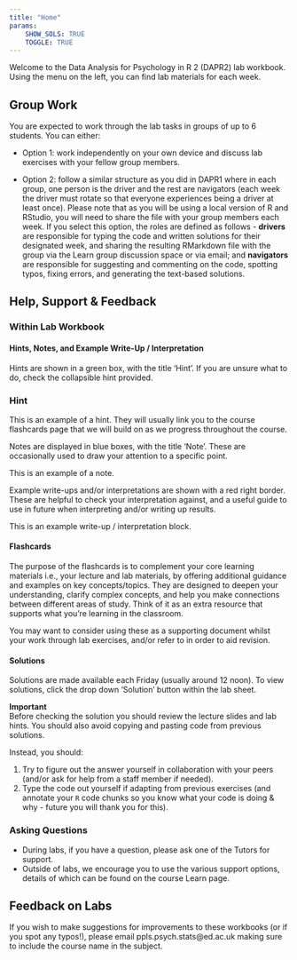 ---
title: "Home"
params: 
    SHOW_SOLS: TRUE
    TOGGLE: TRUE
---

Welcome to the Data Analysis for Psychology in R 2 (DAPR2) lab workbook. Using the menu on the left, you can find lab materials for each week. 

## Group Work

You are expected to work through the lab tasks in groups of up to 6 students. You can either:  
  
+ Option 1: work independently on your own device and discuss lab exercises with your fellow group members.  
  
+ Option 2: follow a similar structure as you did in DAPR1 where in each group, one person is the driver and the rest are navigators (each week the driver must rotate so that everyone experiences being a driver at least once). Please note that as you will be using a local version of R and RStudio, you will need to share the file with your group members each week. If you select this option, the roles are defined as follows -  **drivers** are responsible for typing the code and written solutions for their designated week, and sharing the resulting RMarkdown file with the group via the Learn group discussion space or via email; and **navigators** are responsible for suggesting and commenting on the code, spotting typos, fixing errors, and generating the text-based solutions.     
  
  
## Help, Support & Feedback

### Within Lab Workbook

#### Hints, Notes, and Example Write-Up / Interpretation

Hints are shown in a green box, with the title 'Hint'. If you are unsure what to do, check the collapsible hint provided.

:::{.callout-tip appearance="simple" collapse="true"}

### Hint

This is an example of a hint. They will usually link you to the course flashcards page that we will build on as we progress throughout the course. 

:::

Notes are displayed in blue boxes, with the title 'Note'. These are occasionally used to draw your attention to a specific point. 

:::{.callout-note}

This is an example of a note.

:::

Example write-ups and/or interpretations are shown with a red right border. These are helpful to check your interpretation against, and a useful guide to use in future when interpreting and/or writing up results. 


::: {.callout-important icon=false appearance="minimal"}

This is an example write-up / interpretation block. 

:::

#### Flashcards

The purpose of the flashcards is to complement your core learning materials i.e., your lecture and lab materials, by offering additional guidance and examples on key concepts/topics. They are designed to deepen your understanding, clarify complex concepts, and help you make connections between different areas of study. Think of it as an extra resource that supports what you’re learning in the classroom. 

You may want to consider using these as a supporting document whilst your work through lab exercises, and/or refer to in order to aid revision. 

#### Solutions 

Solutions are made available each Friday (usually around 12 noon). To view solutions, click the drop down 'Solution' button within the lab sheet. 

__Important__
<br>
Before checking the solution you should review the lecture slides and lab hints. You should also avoid copying and pasting code from previous solutions.  
  
Instead, you should:

1. Try to figure out the answer yourself in collaboration with your peers (and/or ask for help from a staff member if needed).
2. Type the code out yourself if adapting from previous exercises (and annotate your `R` code chunks so you know what your code is doing & why - future you will thank you for this). 

### Asking Questions

- During labs, if you have a question, please ask one of the Tutors for support. 
- Outside of labs, we encourage you to use the various support options, details of which can be found on the course Learn page.


## Feedback on Labs
 
If you wish to make suggestions for improvements to these workbooks (or if you spot any typos!), please email ppls.psych.stats@ed.ac.uk making sure to include the course name in the subject.  